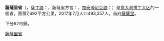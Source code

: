 {{Infobox_ProvinceIT |
  fullname              = |
  name                  = Sassari|
  image_map             = Sassari in Italy (as of 2016).svg|
  coatofarms            = Provincia di Sassari-Stemma.svg |
  region                = [[撒丁岛|撒丁大区]] |
  capital               = [[薩薩里|薩薩里]] |
  commune               = 92 |
  area                  = 7,692 |
  population_as_of      = 2017年7月 |
  population            = 493,357 |
  populationdensity     = 64 |
  vehicle               = SS |
  postal_code           = 07000-07100 |
  telephone_prefix      = 079 |
  ISTAT                 = 090 |
  president             = Guido Sechi |
}}
'''薩薩里省'''（{{lang-it|Provincia di Sassari}}，[[薩丁語|薩丁語]]：{{lang|sc|Provìntzia de Tathari}}，薩薩里方言：{{lang|sdc|Pruvìnzia di Sassari}}，[[加泰隆尼亞語|加泰隆尼亞語]]：{{lang|ca|Província de Sàsser}}）是[[意大利|意大利]][[撒丁岛|撒丁大区]]的一個省。面積7,692平方公里，2017年7月人口493,357人。首府[[薩薩里|薩薩里]]。

下分92市鎮。

{{Sardinia}}
{{薩薩里省市鎮}}
{{Authority control}}

[[Category:薩薩里省|]]